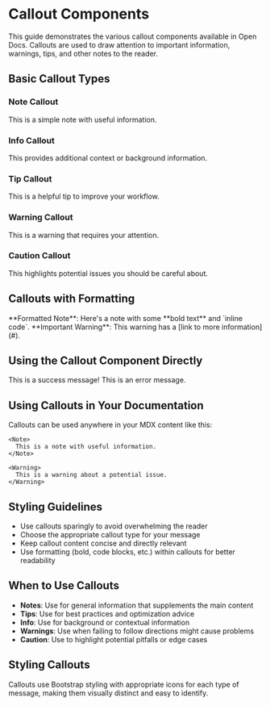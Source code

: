 # Callout Components

This guide demonstrates the various callout components available in Open Docs. Callouts are used to draw attention to important information, warnings, tips, and other notes to the reader.

## Basic Callout Types

### Note Callout

<Note>
  This is a simple note with useful information.
</Note>

### Info Callout

<Info>
  This provides additional context or background information.
</Info>

### Tip Callout

<Tip>
  This is a helpful tip to improve your workflow.
</Tip>

### Warning Callout

<Warning>
  This is a warning that requires your attention.
</Warning>

### Caution Callout

<Caution>
  This highlights potential issues you should be careful about.
</Caution>

## Callouts with Formatting

<Note>
  **Formatted Note**: Here's a note with some **bold text** and `inline code`.
</Note>

<Warning>
  **Important Warning**: This warning has a [link to more information](#).
</Warning>

## Using the Callout Component Directly

<Callout type="success">
  This is a success message!
</Callout>

<Callout type="error">
  This is an error message.
</Callout>

## Using Callouts in Your Documentation

Callouts can be used anywhere in your MDX content like this:

```mdx
<Note>
  This is a note with useful information.
</Note>

<Warning>
  This is a warning about a potential issue.
</Warning>
```

## Styling Guidelines

- Use callouts sparingly to avoid overwhelming the reader
- Choose the appropriate callout type for your message
- Keep callout content concise and directly relevant
- Use formatting (bold, code blocks, etc.) within callouts for better readability

## When to Use Callouts

- **Notes**: Use for general information that supplements the main content
- **Tips**: Use for best practices and optimization advice
- **Info**: Use for background or contextual information
- **Warnings**: Use when failing to follow directions might cause problems
- **Caution**: Use to highlight potential pitfalls or edge cases

## Styling Callouts

Callouts use Bootstrap styling with appropriate icons for each type of message, making them visually distinct and easy to identify. 